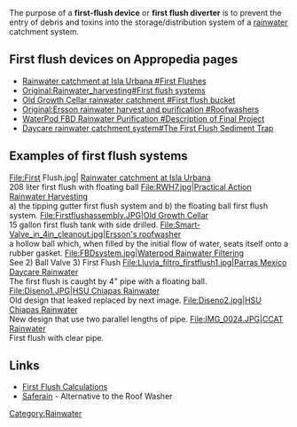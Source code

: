 The purpose of a '''first-flush device''' or '''first flush diverter''' is to prevent the entry of debris and toxins into the storage/distribution system of a [[rainwater]] catchment system.

== First flush devices on Appropedia pages ==
* [[Rainwater catchment at Isla Urbana #First Flushes]]
* [[Original:Rainwater_harvesting#First flush systems]]
* [[Old Growth Cellar rainwater catchment #First flush bucket]]
* [[Original:Ersson rainwater harvest and purification #Roofwashers]]
* [[WaterPod FBD Rainwater Purification #Description of Final Project]]
* [[Daycare rainwater catchment system#The First Flush Sediment Trap]]

== Examples of first flush systems ==

<Gallery caption="Various First Flush Systems">
File:First Flush.jpg| [[Rainwater catchment at Isla Urbana]]<br /> 208 liter first flush with floating ball
File:RWH7.jpg|[[Original:Rainwater_harvesting#First flush systems|Practical Action Rainwater Harvesting]] <br> a) the tipping gutter first flush system and b) the floating ball first flush system.
File:Firstflushassembly.JPG|[[Old Growth Cellar rainwater catchment #First flush bucket|Old Growth Cellar]] <br> 15 gallon first flush tank with side drilled.
File:Smart-Valve_in_4in_cleanout.jpg|[[Original:Ersson rainwater harvest and purification #Roofwashers|Ersson's roofwasher]] <br> a hollow ball which, when filled by the initial flow of water, seats itself onto a rubber gasket.
File:FBDsystem.jpg|[[WaterPod FBD Rainwater Purification #Description of Final Project|Waterpod Rainwater Filtering]] <br> See 2) Ball Valve 3) First Flush 
File:Lluvia_filtro_firstflush1.jpg|[[Daycare rainwater catchment system#The First Flush Sediment Trap|Parras Mexico Daycare Rainwater]] <br> The first flush is caught by 4" pipe with a floating ball.
File:Diseno1.JPG|[[HSU_Chiapas_rainwater_catchment#Juan_Hidalgo.27s_demonstration_house|HSU Chiapas Rainwater]] <br>Old design that leaked replaced by next image.
File:Diseno2.jpg|[[HSU_Chiapas_rainwater_catchment#Juan_Hidalgo.27s_demonstration_house|HSU Chiapas Rainwater]] <br>New design that use two parallel lengths of pipe.
File:IMG_0024.JPG|[[CCAT_rainwater_catchment_system#First_Flush_Catchment_System|CCAT Rainwater]]<br>First flush with clear pipe.
</gallery>

==Links==
*[[Basic_rainwater_collection_calculations#First_Flush_Calculations|First Flush Calculations]]
*[http://www.saferain.com.au/harvesting.htm Saferain] - Alternative to the Roof Washer

[[Category:Rainwater]]